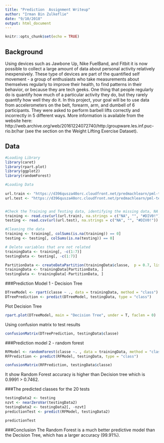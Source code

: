 ---
title: "Prediction  Assignment Writeup"
author: "Irman Bin Zulkeflie"
date: "9/10/2018"
output: html_document
---

```{r setup, include=FALSE}
knitr::opts_chunk$set(echo = TRUE)
```

## Background

Using devices such as Jawbone Up, Nike FuelBand, and Fitbit it is now possible to collect a large amount of data about personal activity relatively inexpensively. These type of devices are part of the quantified self movement - a group of enthusiasts who take measurements about themselves regularly to improve their health, to find patterns in their behavior, or because they are tech geeks. One thing that people regularly do is quantify how much of a particular activity they do, but they rarely quantify how well they do it. In this project, your goal will be to use data from accelerometers on the belt, forearm, arm, and dumbell of 6 participants. They were asked to perform barbell lifts correctly and incorrectly in 5 different ways. More information is available from the website here: http://web.archive.org/web/20161224072740/http:/groupware.les.inf.puc-rio.br/har (see the section on the Weight Lifting Exercise Dataset).

## Data

```{r echo=TRUE, message=FALSE, warning=FALSE}
#Loading Library
library(caret) 
library(rpart.plot)
library(ggplot2)
library(randomForest)

#Loading Data
 
url.train <- "https://d396qusza40orc.cloudfront.net/predmachlearn/pml-training.csv"
url.test <- "https://d396qusza40orc.cloudfront.net/predmachlearn/pml-testing.csv"


#Check the Training and Testing data, identifying the missing data, NA and #DIV/0! as NA everywhere.
training <- read.csv(url(url.train), na.strings = c("NA", "", "#DIV0!"))
testing <- read.csv(url(url.test), na.strings = c("NA", "", "#DIV0!"))

#Cleaning the data
training <- training[, colSums(is.na(training)) == 0]
testing <- testing[, colSums(is.na(testing)) == 0]

# Delete variables that are not related 
trainingData <- training[, -c(1:7)]
testingData <- testing[, -c(1:7)]

PartitionData <- createDataPartition(trainingData$classe,  p = 0.7, list = F)
trainingData <- trainingData[PartitionData, ]
testingData <- trainingData[-PartitionData, ]
```

###Prediction Model 1 - Decision Tree 

```{r}
DTreeModel <- rpart(classe ~ ., data = trainingData, method = "class")
DTreePrediction <- predict(DTreeModel, testingData, type = "class")
```

Plot Decision Tree
```{r}
rpart.plot(DTreeModel, main = "Decision Tree", under = T, faclen = 0)
```

Using confusion matrix to test results
```{r}
confusionMatrix(DTreePrediction, testingData$classe)
```

###Prediction model 2 - random forest
```{r}
RFModel <- randomForest(classe ~. , data = trainingData, method = "class")
RFPrediction <- predict(RFModel, testingData, type = "class")

confusionMatrix(RFPrediction, testingData$classe)
```

It show Random Forest accuracy is higher than Decision tree which is 0.9991 > 0.7462. 

###The predicted classes for the 20 tests 
```{r}
testingData2 <- testing
nzvt <- nearZeroVar(testingData2)
testingData2 <- testingData2[, -nzvt]
predictionTest <- predict(RFModel, testingData2)

predictionTest
```

###Conclusion
The Random Forest is a much better predictive model than the Decision Tree, which has a larger accuracy (99.91%).

